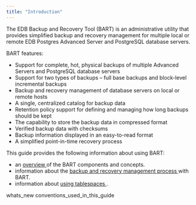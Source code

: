 ```yaml
---
title: "Introduction"
---
```




The EDB Backup and Recovery Tool (BART) is an administrative utility that provides simplified backup and recovery management for multiple local or remote EDB Postgres Advanced Server and PostgreSQL database servers.

BART features:

  - Support for complete, hot, physical backups of multiple Advanced Servers and PostgreSQL database servers
  - Support for two types of backups – full base backups and block-level incremental backups
  - Backup and recovery management of database servers on local or remote hosts
  - A single, centralized catalog for backup data
  - Retention policy support for defining and managing how long backups should be kept
  - The capability to store the backup data in compressed format
  - Verified backup data with checksums
  - Backup information displayed in an easy-to-read format
  - A simplified point-in-time recovery process

This guide provides the following information about using BART:

  - an [overview ](01_overview#overview) of the BART components and concepts.
  - information about the [backup and recovery management process ](03_using_bart/index#using_bart) with BART.
  - information about [using tablespaces ](04_using_tablespaces#using_tablespaces).

<div class="toctree" data-maxdepth="3">

whats_new conventions_used_in_this_guide

</div>
